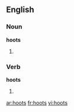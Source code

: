 ==English==
===Noun===
'''hoots'''
# {{plural of|[[hoot]]}}

===Verb===
'''hoots'''
# {{third-person singular of|[[hoot]]}}

[[ar:hoots]]
[[fr:hoots]]
[[vi:hoots]]